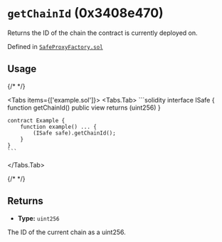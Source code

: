 



# `getChainId` (0x3408e470)



Returns the ID of the chain the contract is currently deployed on.




Defined in [`SafeProxyFactory.sol`](https://github.com/safe-global/safe-smart-account/tree/v1.4.1/contracts/proxies/SafeProxyFactory.sol#L117)


## Usage

{/* <!-- vale off --> */}

<Tabs items={['example.sol']}>
  <Tabs.Tab>
    ```solidity
    interface ISafe {
        function getChainId() public view returns (uint256)
    }

    contract Example {
        function example() ... {
            (ISafe safe).getChainId();
        }
    }
    ```
  </Tabs.Tab>
</Tabs>

{/* <!-- vale on --> */}

## Returns



  - **Type:** `uint256`

  The ID of the current chain as a uint256.







